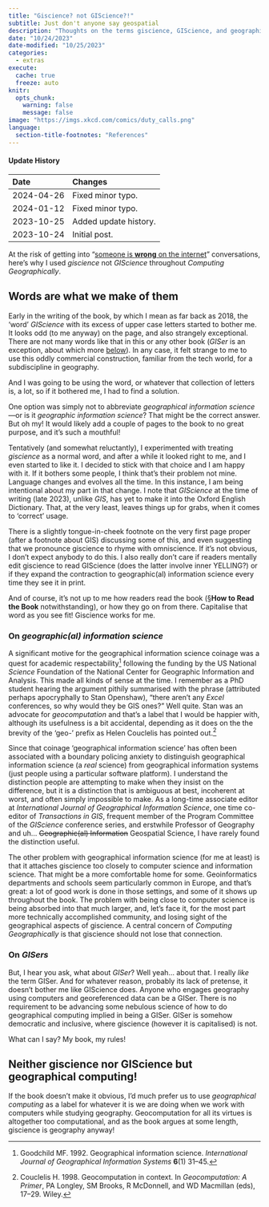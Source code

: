 ```yaml
---
title: "Giscience? not GIScience?!"
subtitle: Just don't anyone say geospatial
description: "Thoughts on the terms giscience, GIScience, and geographic(al) information science. Also: GISer"
date: "10/24/2023"
date-modified: "10/25/2023"
categories:
  - extras
execute: 
  cache: true
  freeze: auto
knitr:
  opts_chunk: 
    warning: false
    message: false
image: "https://imgs.xkcd.com/comics/duty_calls.png"
language:
  section-title-footnotes: "References"
---
```


::: {.callout-note collapse="true"}
#### Update History

| Date       | Changes               |
|:-----------|:----------------------|
| 2024-04-26 | Fixed minor typo.     |
| 2024-01-12 | Fixed minor typo.     |
| 2023-10-25 | Added update history. |
| 2023-10-24 | Initial post.         |

:::

At the risk of getting into "[someone is **wrong** on the internet](https://xkcd.com/386/)" conversations, here's why I used *giscience* not *GIScience* throughout *Computing Geographically*.

## Words are what we make of them
Early in the writing of the book, by which I mean as far back as 2018, the 'word' *GIScience* with its excess of upper case letters started to bother me. It looks odd (to me anyway) on the page, and also strangely exceptional. There are not many words like that in this or any other book (*GISer* is an exception, about which more [below](#on-gisers)). In any case, it felt strange to me to use this oddly commercial construction, familiar from the tech world, for a subdiscipline in geography.

And I was going to be using the word, or whatever that collection of letters is, a lot, so if it bothered me, I had to find a solution.

One option was simply not to abbreviate *geographical information science*&mdash;or is it *geographic information science*? That might be the correct answer. But oh my! It would likely add a couple of pages to the book to no great purpose, and it's such a mouthful!

Tentatively (and somewhat reluctantly), I experimented with treating *giscience* as a normal word, and after a while it looked right to me, and I even started to like it. I decided to stick with that choice and I am happy with it. If it bothers some people, I think that's their problem not mine. Language changes and evolves all the time. In this instance, I am being intentional about my part in that change. I note that *GIScience* at the time of writing (late 2023), unlike *GIS*, has yet to make it into the Oxford English Dictionary. That, at the very least, leaves things up for grabs, when it comes to 'correct' usage. 

There is a slightly tongue-in-cheek footnote on the very first page proper (after a footnote about GIS) discussing some of this, and even suggesting that we pronounce giscience to rhyme with omniscience. If it's not obvious, I don't expect anybody to do this. I also really don't care if readers mentally edit giscience to read GIScience (does the latter involve inner YELLING?) or if they expand the contraction to geographic(al) information science every time they see it in print.

And of course, it's not up to me how readers read the book (&sect;**How to Read the Book** notwithstanding), or how they go on from there. Capitalise that word as you see fit! Giscience works for me.

### On *geographic(al) information science*
A significant motive for the geographical information science coinage was a quest for academic respectability^[Goodchild MF. 1992. Geographical information science. *International Journal of Geographical Information Systems* **6**(1) 31–45.] following the funding by the US National _Science_ Foundation of the National Center for Geographic Information and Analysis. This made all kinds of sense at the time. I remember as a PhD student hearing the argument pithily summarised with the phrase (attributed perhaps apocryphally to Stan Openshaw), "there aren't any *Excel* conferences, so why would they be GIS ones?" Well quite. Stan was an advocate for *geocomputation* and that's a label that I would be happier with, although its usefulness is a bit accidental, depending as it does on the the brevity of the 'geo-' prefix as Helen Couclelis has pointed out.^[Couclelis H. 1998. Geocomputation in context. In *Geocomputation: A Primer*, PA Longley, SM Brooks, R McDonnell, and WD Macmillan (eds), 17–29. Wiley.]

Since that coinage 'geographical information science' has often been associated with a boundary policing anxiety to distinguish geographical information science (a _real_ science) from geographical information systems (just people using a particular software platform). I understand the distinction people are attempting to make when they insist on the difference, but it is a distinction that is ambiguous at best, incoherent at worst, and often simply impossible to make. As a long-time associate editor at _International Journal of Geographical Information Science_, one time co-editor of _Transactions in GIS_, frequent member of the Program Committee of the _GIScience_ conference series, and erstwhile Professor of Geography and uh... ~~Geographic(al) Information~~ Geospatial Science, I have rarely found the distinction useful.

The other problem with geographical information science (for me at least) is that it attaches giscience too closely to computer science and information science. That might be a more comfortable home for some. Geoinformatics departments and schools seem particularly common in Europe, and that's great: a lot of good work is done in those settings, and some of it shows up throughout the book. The problem with being close to computer science is being absorbed into that much larger, and, let's face it, for the most part more technically accomplished community, and losing sight of the geographical aspects of giscience. A central concern of _Computing Geographically_ is that giscience should not lose that connection.

### On *GISers*
But, I hear you ask, what about *GISer*? Well yeah... about that. I really *like* the term GISer. And for whatever reason, probably its lack of pretense, it doesn't bother me like GIScience does. Anyone who engages geography using computers and georeferenced data can be a GISer. There is no requirement to be advancing some nebulous science of how to do geographical computing implied in being a GISer. GISer is somehow democratic and inclusive, where giscience (however it is capitalised) is not.

What can I say? My book, my rules!

## Neither giscience nor GIScience but geographical computing!
If the book doesn't make it obvious, I'd much prefer us to use _geographical computing_ as a label for whatever it is we are doing when we work with computers while studying geography. Geocomputation for all its virtues is altogether too computational, and as the book argues at some length, giscience is geography anyway!

